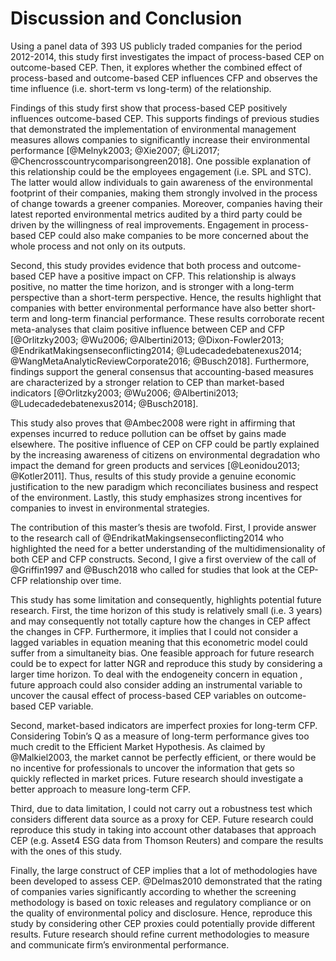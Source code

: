 # Discussion and Conclusion 

Using a panel data of 393 US publicly traded companies for the period 2012-2014, this study first investigates the impact of process-based CEP on outcome-based CEP. Then, it explores whether the combined effect of process-based and outcome-based CEP influences CFP and observes the time influence (i.e. short-term vs long-term) of the relationship.

Findings of this study first show that process-based CEP positively influences outcome-based CEP. This supports findings of previous studies that demonstrated the implementation of environmental management measures allows companies to significantly increase their environmental performance [@Melnyk2003; @Xie2007; @Li2017; @Chencrosscountrycomparisongreen2018]. One possible explanation of this relationship could be the employees engagement (i.e. SPL and STC). The latter would allow individuals to gain awareness of the environmental footprint of their companies, making them strongly involved in the process of change towards a greener companies. Moreover, companies having their latest reported environmental metrics audited by a third party could be driven by the willingness of real improvements. Engagement in process-based CEP could also make companies to be more concerned about the whole process and not only on its outputs.

Second, this study provides evidence that both process and outcome-based CEP have a positive impact on CFP.  This relationship is always positive, no matter the time horizon, and is stronger with a long-term perspective than a short-term perspective. Hence, the results highlight that companies with better environmental performance have also better short-term and long-term financial performance. These results corroborate recent meta-analyses that claim positive influence between CEP and CFP [@Orlitzky2003; @Wu2006; @Albertini2013; @Dixon-Fowler2013; @EndrikatMakingsenseconflicting2014; @Ludecadedebatenexus2014; @WangMetaAnalyticReviewCorporate2016; @Busch2018]. Furthermore, findings support the general consensus that accounting-based measures are characterized by a stronger relation to CEP than market-based indicators [@Orlitzky2003; @Wu2006; @Albertini2013; @Ludecadedebatenexus2014; @Busch2018]. 

This study also proves that @Ambec2008 were right in affirming that expenses incurred to reduce pollution can be offset by gains made elsewhere. The positive influence of CEP on CFP could be partly explained by the increasing awareness of citizens on environmental degradation who impact the demand for green products and services [@Leonidou2013; @Kotler2011]. Thus, results of this study provide a genuine economic justification to the new paradigm which reconciliates business and respect of the environment. Lastly, this study emphasizes strong incentives for companies to invest in environmental strategies. 

The contribution of this master's thesis are twofold. First, I provide answer to the research call of @EndrikatMakingsenseconflicting2014 who highlighted the need for a better understanding of
the multidimensionality of both CEP and CFP constructs. Second, I give a first overview of the call of @Griffin1997 and @Busch2018 who called for studies that look at the CEP-CFP relationship over time.

This study has some limitation and consequently, highlights potential future research. First, the time horizon of this study is relatively small (i.e. 3 years) and may consequently not totally capture how the changes in CEP affect the changes in CFP. Furthermore, it implies that I could not consider a lagged variables in equation \ref{CEP} meaning that this econometric model could suffer from a simultaneity bias. One feasible approach for future research could be to expect for latter NGR and reproduce this study by considering a larger time horizon. To deal with the endogeneity concern in equation \ref{CEP}, future approach could also consider adding an instrumental variable to uncover the causal effect of process-based CEP variables on outcome-based CEP variable.

Second, market-based indicators are imperfect proxies for long-term CFP. Considering Tobin's Q as a measure of long-term performance gives too much credit to the Efficient Market Hypothesis. As claimed by @Malkiel2003, the market cannot be perfectly efficient, or there would be no incentive for professionals to uncover the information that gets so quickly reflected in market prices. Future research should investigate a better approach to measure long-term CFP. 

Third, due to data limitation, I could not carry out a robustness test which considers different data source as a proxy for CEP. Future research could reproduce this study in taking into account other databases that approach CEP (e.g. Asset4 ESG data from Thomson Reuters) and compare the results with the ones of this study.

Finally, the large construct of CEP implies that a lot of methodologies have been developed to assess CEP. @Delmas2010 demonstrated that the rating of companies varies significantly according to whether the screening methodology is based on toxic releases and regulatory compliance or on the quality of environmental policy and disclosure. Hence, reproduce this study by considering other CEP proxies could potentially provide different results. Future research should refine current methodologies to measure and communicate firm’s environmental performance.
